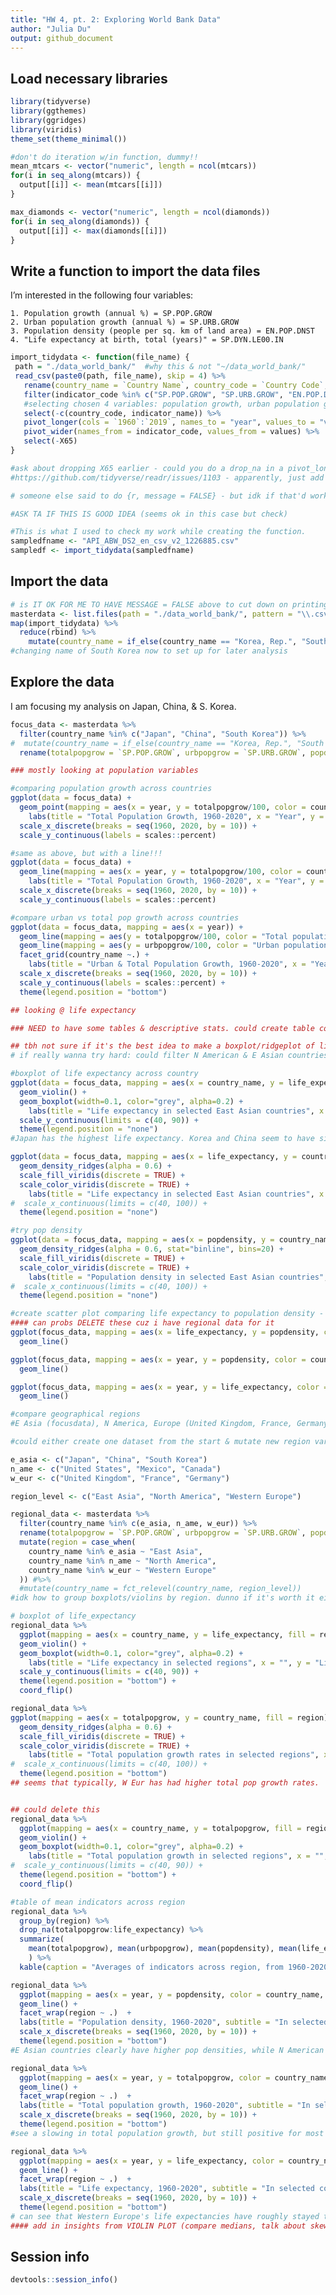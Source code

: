 ```yaml
---
title: "HW 4, pt. 2: Exploring World Bank Data"
author: "Julia Du"
output: github_document
---
```


## Load necessary libraries

```r
library(tidyverse)
library(ggthemes)
library(ggridges)
library(viridis)
theme_set(theme_minimal())

#don't do iteration w/in function, dummy!!
mean_mtcars <- vector("numeric", length = ncol(mtcars))
for(i in seq_along(mtcars)) {
  output[[i]] <- mean(mtcars[[i]])
}

max_diamonds <- vector("numeric", length = ncol(diamonds))
for(i in seq_along(diamonds)) {
  output[[i]] <- max(diamonds[[i]])
}
```

## Write a function to import the data files

  I'm interested in the following four variables: 
    
    1. Population growth (annual %) = SP.POP.GROW
    2. Urban population growth (annual %) = SP.URB.GROW
    3. Population density (people per sq. km of land area) = EN.POP.DNST
    4. "Life expectancy at birth, total (years)" = SP.DYN.LE00.IN

```r
import_tidydata <- function(file_name) {
 path = "./data_world_bank/"  #why this & not "~/data_world_bank/"
 read_csv(paste0(path, file_name), skip = 4) %>%
   rename(country_name = `Country Name`, country_code = `Country Code`, indicator_name = `Indicator Name`, indicator_code = `Indicator Code`) %>%
   filter(indicator_code %in% c("SP.POP.GROW", "SP.URB.GROW", "EN.POP.DNST", "SP.DYN.LE00.IN")) %>%
   #selecting chosen 4 variables: population growth, urban population growth, population density, & life expectancy at birth. doing it here & not in final select of function so that function runs faster
   select(-c(country_code, indicator_name)) %>%
   pivot_longer(cols = `1960`:`2019`, names_to = "year", values_to = "values") %>%
   pivot_wider(names_from = indicator_code, values_from = values) %>%
   select(-X65)
}

#ask about dropping X65 earlier - could you do a drop_na in a pivot_longer or something? "values_drop_na" - is it okay or would I drop needed info? AFTER TESTING, warning pops up due to read_csv
#https://github.com/tidyverse/readr/issues/1103 - apparently, just add suppressWarnings()??

# someone else said to do {r, message = FALSE} - but idk if that'd work for masterdata. https://github.com/tidyverse/readr/issues/954 

#ASK TA IF THIS IS GOOD IDEA (seems ok in this case but check)

#This is what I used to check my work while creating the function.
sampledfname <- "API_ABW_DS2_en_csv_v2_1226885.csv"
sampledf <- import_tidydata(sampledfname)
```

## Import the data

```r
# is IT OK FOR ME TO HAVE MESSAGE = FALSE above to cut down on printing the same warning message 200+ times?
masterdata <- list.files(path = "./data_world_bank/", pattern = "\\.csv$") %>% #could also write "*.csv"
map(import_tidydata) %>%
  reduce(rbind) %>%
    mutate(country_name = if_else(country_name == "Korea, Rep.", "South Korea", country_name)) 
#changing name of South Korea now to set up for later analysis
```

## Explore the data
I am focusing my analysis on Japan, China, & S. Korea.
```r
focus_data <- masterdata %>%
  filter(country_name %in% c("Japan", "China", "South Korea")) %>%
#  mutate(country_name = if_else(country_name == "Korea, Rep.", "South Korea", country_name)) %>% #did this in earlier step
  rename(totalpopgrow = `SP.POP.GROW`, urbpopgrow = `SP.URB.GROW`, popdensity = `EN.POP.DNST`, life_expectancy = `SP.DYN.LE00.IN`)

### mostly looking at population variables

#comparing population growth across countries
ggplot(data = focus_data) +
  geom_point(mapping = aes(x = year, y = totalpopgrow/100, color = country_name, group = 1)) +
    labs(title = "Total Population Growth, 1960-2020", x = "Year", y = "Percent of total annual population growth", caption = "Source: The World Bank", color = "Country") +
  scale_x_discrete(breaks = seq(1960, 2020, by = 10)) +
  scale_y_continuous(labels = scales::percent)

#same as above, but with a line!!!
ggplot(data = focus_data) +
  geom_line(mapping = aes(x = year, y = totalpopgrow/100, color = country_name, group = country_name)) + 
    labs(title = "Total Population Growth, 1960-2020", x = "Year", y = "Percent of total annual population growth", caption = "Source: The World Bank", color = "Country") +
  scale_x_discrete(breaks = seq(1960, 2020, by = 10)) +
  scale_y_continuous(labels = scales::percent)

#compare urban vs total pop growth across countries
ggplot(data = focus_data, mapping = aes(x = year)) +
  geom_line(mapping = aes(y = totalpopgrow/100, color = "Total population growth"), group = 1) +
  geom_line(mapping = aes(y = urbpopgrow/100, color = "Urban population growth"), group = 1) +
  facet_grid(country_name ~.) +
    labs(title = "Urban & Total Population Growth, 1960-2020", x = "Year", y = "Percent of annual population growth", caption = "Source: The World Bank", color = "Legend") +
  scale_x_discrete(breaks = seq(1960, 2020, by = 10)) +
  scale_y_continuous(labels = scales::percent) +
  theme(legend.position = "bottom")
```

```r
## looking @ life expectancy

### NEED to have some tables & descriptive stats. could create table comparing median life expectancy, total pop growth, & pop density across the yrs (yr wouldn't be a var in this table itself) -- can do individual countries or regions

## tbh not sure if it's the best idea to make a boxplot/ridgeplot of life expectancy & pop density cuz it's ordered by time
# if really wanna try hard: could filter N American & E Asian countries. mutate var to indicate which region they belong to. then compare their life expectancies/pop densities (& don't think i'd use yr as a factor there)

#boxplot of life expectancy across country
ggplot(data = focus_data, mapping = aes(x = country_name, y = life_expectancy, fill = country_name)) +
  geom_violin() +
  geom_boxplot(width=0.1, color="grey", alpha=0.2) +
    labs(title = "Life expectancy in selected East Asian countries", x = "", y = "Life expectancy at birth (yrs)", caption = "Source: The World Bank", fill = "Country") +
  scale_y_continuous(limits = c(40, 90)) +
  theme(legend.position = "none")
#Japan has the highest life expectancy. Korea and China seem to have similar median life expectancies, but China is much more left skewed. 

ggplot(data = focus_data, mapping = aes(x = life_expectancy, y = country_name, fill = country_name)) +
  geom_density_ridges(alpha = 0.6) +
  scale_fill_viridis(discrete = TRUE) +
  scale_color_viridis(discrete = TRUE) +
    labs(title = "Life expectancy in selected East Asian countries", x = "Life expectancy at birth (yrs)", y = "", caption = "Source: The World Bank", fill = "Country") +
#  scale_x_continuous(limits = c(40, 100)) +
  theme(legend.position = "none")

#try pop density
ggplot(data = focus_data, mapping = aes(x = popdensity, y = country_name, fill = country_name)) +
  geom_density_ridges(alpha = 0.6, stat="binline", bins=20) +
  scale_fill_viridis(discrete = TRUE) +
  scale_color_viridis(discrete = TRUE) +
    labs(title = "Population density in selected East Asian countries", x = "Population density", y = "", caption = "Source: The World Bank", fill = "Country") +
#  scale_x_continuous(limits = c(40, 100)) +
  theme(legend.position = "none")

#create scatter plot comparing life expectancy to population density - 
#### can probs DELETE these cuz i have regional data for it
ggplot(focus_data, mapping = aes(x = life_expectancy, y = popdensity, color = country_name)) +
  geom_line() 

ggplot(focus_data, mapping = aes(x = year, y = popdensity, color = country_name, group = country_name)) +
  geom_line() 

ggplot(focus_data, mapping = aes(x = year, y = life_expectancy, color = country_name, group = country_name)) +
  geom_line() 

```

```r
#compare geographical regions
#E Asia (focusdata), N America, Europe (United Kingdom, France, Germany)

#could either create one dataset from the start & mutate new region var. or create 3 separate dataframes, add a region var w/ correct value & bind rows

e_asia <- c("Japan", "China", "South Korea")
n_ame <- c("United States", "Mexico", "Canada")
w_eur <- c("United Kingdom", "France", "Germany")

region_level <- c("East Asia", "North America", "Western Europe")

regional_data <- masterdata %>%
  filter(country_name %in% c(e_asia, n_ame, w_eur)) %>%
  rename(totalpopgrow = `SP.POP.GROW`, urbpopgrow = `SP.URB.GROW`, popdensity = `EN.POP.DNST`, life_expectancy = `SP.DYN.LE00.IN`) %>%
  mutate(region = case_when(
    country_name %in% e_asia ~ "East Asia",
    country_name %in% n_ame ~ "North America",
    country_name %in% w_eur ~ "Western Europe"
  )) #%>%
  #mutate(country_name = fct_relevel(country_name, region_level))
#idk how to group boxplots/violins by region. dunno if it's worth it either

# boxplot of life_expectancy
regional_data %>%
  ggplot(mapping = aes(x = country_name, y = life_expectancy, fill = region)) +
  geom_violin() +
  geom_boxplot(width=0.1, color="grey", alpha=0.2) +
    labs(title = "Life expectancy in selected regions", x = "", y = "Life expectancy at birth (yrs)", caption = "Source: The World Bank", fill = "Region") +
  scale_y_continuous(limits = c(40, 90)) +
  theme(legend.position = "bottom") +
  coord_flip()

regional_data %>%
ggplot(mapping = aes(x = totalpopgrow, y = country_name, fill = region)) +
  geom_density_ridges(alpha = 0.6) +
  scale_fill_viridis(discrete = TRUE) +
  scale_color_viridis(discrete = TRUE) +
    labs(title = "Total population growth rates in selected regions", x = "Total population growth rates (%)", y = "", caption = "Source: The World Bank", fill = "Region") +
#  scale_x_continuous(limits = c(40, 100)) +
  theme(legend.position = "bottom")
## seems that typically, W Eur has had higher total pop growth rates.


## could delete this
regional_data %>%
  ggplot(mapping = aes(x = country_name, y = totalpopgrow, fill = region)) +
  geom_violin() +
  geom_boxplot(width=0.1, color="grey", alpha=0.2) +
    labs(title = "Total population growth in selected regions", x = "", y = "Total population growth (%)", caption = "Source: The World Bank", fill = "Region") +
#  scale_y_continuous(limits = c(40, 90)) +
  theme(legend.position = "bottom") +
  coord_flip()

#table of mean indicators across region
regional_data %>%
  group_by(region) %>%
  drop_na(totalpopgrow:life_expectancy) %>%
  summarize(
    mean(totalpopgrow), mean(urbpopgrow), mean(popdensity), mean(life_expectancy)
    ) %>%
  kable(caption = "Averages of indicators across region, from 1960-2020", col.names = c("Region", "Total population growth (%)", "Urban population growth (%)", "Population density (per sq. km)", "Life expectancy (yrs)"), digits = 3)

regional_data %>%
  ggplot(mapping = aes(x = year, y = popdensity, color = country_name, group = country_name)) +
  geom_line() +
  facet_wrap(region ~ .)  +
  labs(title = "Population density, 1960-2020", subtitle = "In selected countries", x = "Year", y = "Population density (people per sq. km)", caption = "Source: The World Bank", color = "Country") +
  scale_x_discrete(breaks = seq(1960, 2020, by = 10)) +
  theme(legend.position = "bottom")
#E Asian countries clearly have higher pop densities, while N American countries have the lowest out of this batch. still see an increase for all countries, though Germany & Canada have stayed pretty constant over time

regional_data %>%
  ggplot(mapping = aes(x = year, y = totalpopgrow, color = country_name, group = country_name)) +
  geom_line() +
  facet_wrap(region ~ .)  +
  labs(title = "Total population growth, 1960-2020", subtitle = "In selected countries", x = "Year", y = "Total population growth (annual %)", caption = "Source: The World Bank", color = "Country") +
  scale_x_discrete(breaks = seq(1960, 2020, by = 10)) +
  theme(legend.position = "bottom")
#see a slowing in total population growth, but still positive for most part

regional_data %>%
  ggplot(mapping = aes(x = year, y = life_expectancy, color = country_name, group = country_name)) +
  geom_line() +
  facet_wrap(region ~ .)  +
  labs(title = "Life expectancy, 1960-2020", subtitle = "In selected countries", x = "Year", y = "Life expectancy, at birth (yrs)", caption = "Source: The World Bank", color = "Country") +
  scale_x_discrete(breaks = seq(1960, 2020, by = 10)) +
  theme(legend.position = "bottom")
# can see that Western Europe's life expectancies have roughly stayed together, whereas North American countries were slightly diverged (though getting closer now) and East Asian countries are even more divergent. In all regions here, we have seen an increase in life expectancy over time, with East Asian countries experiencing the most dramatic change (as China and South Korea started with noticeably lower expectancies). Today, we see roughly similar life expectancies, hovering around 80 yrs. Japan and South Korea have actually surpassed the North American and Western European countries, while China and Mexico lag behind.
#### add in insights from VIOLIN PLOT (compare medians, talk about skew & sample size/density)

```

## Session info

```r
devtools::session_info()
```


